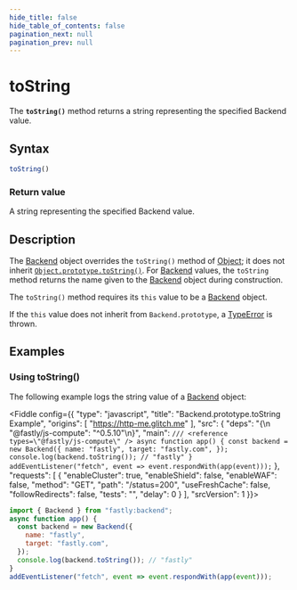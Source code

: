 ```yaml
---
hide_title: false
hide_table_of_contents: false
pagination_next: null
pagination_prev: null
---
```


# toString

The **`toString()`** method returns a string representing the specified Backend value.

## Syntax

```js
toString()
```

### Return value

A string representing the specified Backend value.

## Description

The [Backend](../Backend.mdx) object overrides the `toString()` method of [Object](../../../globals//Object/Object.mdx); it does not inherit
[`Object.prototype.toString()`](../../../globals/Object/prototype/toString.mdx). For [Backend](../Backend.mdx) values, the `toString` method returns the name given to the [Backend](../Backend.mdx) object during construction.

The `toString()` method requires its `this` value to be a [Backend](../Backend.mdx) object.

If the `this` value does not inherit from `Backend.prototype`, a [TypeError](../../../globals/TypeError/TypeError.mdx) is thrown.

## Examples

### Using toString()

The following example logs the string value of a [Backend](../Backend.mdx) object:

<Fiddle config={{
  "type": "javascript",
  "title": "Backend.prototype.toString Example",
  "origins": [
    "https://http-me.glitch.me"
  ],
  "src": {
    "deps": "{\n  \"@fastly/js-compute\": \"^0.5.10\"\n}",
    "main": `
/// <reference types=\"@fastly/js-compute\" />
async function app() {
  const backend = new Backend({
    name: "fastly",
    target: "fastly.com",
  });
  console.log(backend.toString()); // "fastly"
}
addEventListener("fetch", event => event.respondWith(app(event)));
`
  },
  "requests": [
    {
      "enableCluster": true,
      "enableShield": false,
      "enableWAF": false,
      "method": "GET",
      "path": "/status=200",
      "useFreshCache": false,
      "followRedirects": false,
      "tests": "",
      "delay": 0
    }
  ],
  "srcVersion": 1
}}>

```js
import { Backend } from "fastly:backend";
async function app() {
  const backend = new Backend({
    name: "fastly",
    target: "fastly.com",
  });
  console.log(backend.toString()); // "fastly"
}
addEventListener("fetch", event => event.respondWith(app(event)));
```

</Fiddle>